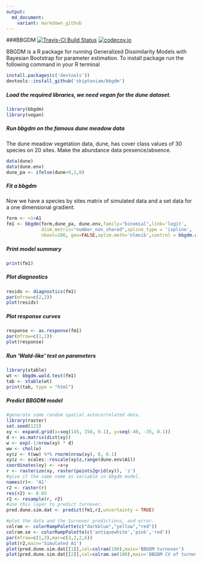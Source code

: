 ```yaml
---
output:
  md_document:
    variant: markdown_github
---
```


###BBGDM
[![Travis-CI Build Status](https://travis-ci.org/skiptoniam/bbgdm.svg?branch=master)](https://travis-ci.org/skiptoniam/bbgdm)
[![codecov.io](https://codecov.io/github/skiptoniam/bbgdm/coverage.svg?branch=master)](https://codecov.io/github/skiptoniam/bbgdm?branch=master)


BBGDM is a R package for running Generalized Dissimilarity Models with Bayesian Bootstrap for parameter estimation. To install package run the following command in your R terminal
```r
install.packages(c('devtools'))
devtools::install_github('skiptoniam/bbgdm')
```

##### Load the required libraries, we need vegan for the dune dataset.
```r
library(bbgdm)
library(vegan)
```

##### Run bbgdm on the famous dune meadow data
The dune meadow vegetation data, dune, has cover class values of 30 species on 20 sites.
Make the abundance data presence/absence.
```r
data(dune)
data(dune.env)
dune_pa <- ifelse(dune>0,1,0)
```

##### Fit a bbgdm
Now we have a species by sites matrix of simulated data and a set data for a one dimensional gradient.
```r
form <- ~1+A1
fm1 <- bbgdm(form,dune_pa, dune.env,family="binomial",link='logit',
             dism_metric="number_non_shared",spline_type = 'ispline',
             nboot=100, geo=FALSE,optim.meth='nlmnib',control = bbgdm.control(cores = 8))
```

##### Print model summary
```r
print(fm1)
```

##### Plot diagnostics
```r
resids <- diagnostics(fm1)
par(mfrow=c(2,2))
plot(resids)
```

##### Plot response curves
```r
response <- as.response(fm1)
par(mfrow=c(1,1))
plot(response)
```

##### Run 'Wald-like' test on parameters
```r
library(xtable)
wt <- bbgdm.wald.test(fm1)
tab <- xtable(wt)
print(tab, type = "html")
```

##### Predict BBGDM model
```r
#generate some random spatial autocorrelated data.
library(raster)
set.seed(123)
xy <- expand.grid(x=seq(145, 150, 0.1), y=seq(-40, -35, 0.1))
d <- as.matrix(dist(xy))
w <- exp(-1/nrow(xy) * d)
ww <- chol(w)
xy$z <- t(ww) %*% rnorm(nrow(xy), 0, 0.1)
xy$z <- scales::rescale(xy$z,range(dune.env$A1))
coordinates(xy) <- ~x+y
r <- rasterize(xy, raster(points2grid(xy)), 'z')
#give it the same name as variable in bbgdm model.
names(r)<- 'A1'
r2 <- raster(r)
res(r2) <- 0.05
r2 <- resample(r, r2)
#use this layer to predict turnover.
pred.dune.sim.dat <- predict(fm1,r2,uncertainty = TRUE)

#plot the data and the turnover predictions, and error.
colram <- colorRampPalette(c("darkblue","yellow","red"))
colram.se <- colorRampPalette(c('antiquewhite','pink','red'))
par(mfrow=c(1,3),mar=c(3,2,2,6))
plot(r2,main='Simulated A1')
plot(pred.dune.sim.dat[[1]],col=colram(100),main='BBGDM turnover')
plot(pred.dune.sim.dat[[2]],col=colram.se(100),main='BBGDM CV of turnover')
```
